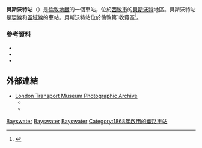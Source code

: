 {{expand|time=2016-03-09T06:50:56+00:00}}
{{refimprove|time=2016-03-09T06:50:56+00:00}}
{{NoteTA
|G1=UK Places
|G2=Transport
|G3=TfL
}}
{{Infobox London station
| name           = 貝斯沃特<br />Bayswater
| symbol         = underground
| alt_name       = 
| manager        = [[倫敦地鐵|倫敦地鐵]]   
| locale         = [[女王道|女王道]]
| borough        = [[西敏市|西敏市]]
| platforms      = 2
| fare_zone      = 1
| railcode       =
| tubecode       =
| image_name     = Bayswater Station Exterior.jpg 
| image_alt      =
| caption        = 女王道入口
| latitude       = 51.512
| longitude      = -0.188
| map_type       = Central London
| label_position = right
<!--| tubeexits05    = {{pad|1em}} 8.55
| tubeexits06    = {{decrease}} 6.85 
| tubeexits07    = {{decrease}} 6.04
| tubeexits08    = {{decrease}} 5.98 
| tubeexits09    = {{increase}} 6.44 -->
}}
'''貝斯沃特站'''（{{lang-en|Bayswater tube station}}）是[[倫敦地鐵|倫敦地鐵]]的一個車站，位於[[西敏市|西敏市]]的[[貝斯沃特|貝斯沃特]]地區。貝斯沃特站是[[環線_(倫敦地鐵)|環線]]和[[區域線|區域線]]的車站。貝斯沃特站位於倫敦第1收費區<ref>{{cite map/Standard Tube Map}}</ref>。

===參考資料===
{{reflist|30em}}
{{refbegin}}
*{{cite book |last=Day |first= John R |last2=Reed |first2=John |origyear=1963 |year=2008 |title=The Story of London's Underground |url=https://archive.org/details/storyoflondonsun0000dayj |publisher=Capital Transport |isbn=1-85414-316-6|ref=harv}}
*{{cite book |last=Rose |first=Douglas |title=The London Underground, A Diagrammatic History |year=1999|origyear=1980|publisher=Douglas Rose/Capital Transport |isbn=1-85414-219-4 |ref=harv}}
*{{cite book|author = Wolmar, Christian |title = The Subterranean Railway: How the London Underground Was Built and How It Changed the City Forever |url = https://archive.org/details/subterraneanrail0000wolm |publisher = Atlantic Books |isbn=1-84354-023-1 |origyear=2004|year = 2005 |ref=harv |authorlink = }}
{{refend}}

==外部連結==
{{Commons category|Bayswater tube station}}
* [http://www.ltmcollection.org/photos/results/results.html?IXsearch=Bayswater&button=GO%21 London Transport Museum Photographic Archive] {{Wayback|url=http://www.ltmcollection.org/photos/results/results.html?IXsearch=Bayswater&button=GO%21 |date=20170328011856 }}
** {{ltmcollection|66/9884666.jpg|Bayswater station, 1868}}
**{{ltmcollection|3g/i0000h3g.jpg|Bayswater station, 1934}}
{{倫敦地鐵環線}}
{{倫敦地鐵區域線}}

[[Category:環線車站_(倫敦地鐵)|Bayswater]]
[[Category:區域線車站|Bayswater]]
[[Category:西敏市鐵路車站|Bayswater]]
[[Category:1868年啟用的鐵路車站|Category:1868年啟用的鐵路車站]]